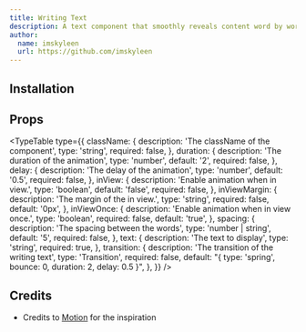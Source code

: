 ```yaml
---
title: Writing Text
description: A text component that smoothly reveals content word by word.
author:
  name: imskyleen
  url: https://github.com/imskyleen
---
```


<ComponentPreview name="writing-text-demo" />

## Installation

<ComponentInstallation name="writing-text" />

## Props

<TypeTable
  type={{
    className: {
      description: 'The className of the component',
      type: 'string',
      required: false,
    },
    duration: {
      description: 'The duration of the animation',
      type: 'number',
      default: '2',
      required: false,
    },
    delay: {
      description: 'The delay of the animation',
      type: 'number',
      default: '0.5',
      required: false,
    },
    inView: {
      description: 'Enable animation when in view.',
      type: 'boolean',
      default: 'false',
      required: false,
    },
    inViewMargin: {
      description: 'The margin of the in view.',
      type: 'string',
      required: false,
      default: '0px',
    },
    inViewOnce: {
      description: 'Enable animation when in view once.',
      type: 'boolean',
      required: false,
      default: 'true',
    },
    spacing: {
      description: 'The spacing between the words',
      type: 'number | string',
      default: '5',
      required: false,
    },
    text: {
      description: 'The text to display',
      type: 'string',
      required: true,
    },
    transition: {
      description: 'The transition of the writing text',
      type: 'Transition',
      required: false,
      default: "{ type: 'spring', bounce: 0, duration: 2, delay: 0.5 }",
    },
  }}
/>

## Credits

- Credits to [Motion](https://examples.motion.dev/react/split-text) for the inspiration
